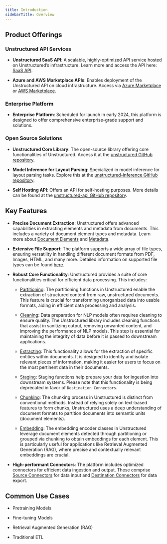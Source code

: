 ```yaml
---
title: Introduction 
sidebarTitle: Overview
---
```

## Product Offerings

### Unstructured API Services

*   **Unstructured SaaS API**: A scalable, highly-optimized API service hosted on Unstructured’s infrastructure. Learn more and access the API here: [SaaS API](/api-reference/api-services/saas-api-development-guide).
    
*   **Azure and AWS Marketplace APIs**: Enables deployment of the Unstructured API on cloud infrastructure. Access via [Azure Marketplace](/api-reference/api-services/azure) or [AWS Marketplace](/api-reference/api-services/aws).
    

### Enterprise Platform

*   **Enterprise Platform**: Scheduled for launch in early 2024, this platform is designed to offer comprehensive enterprise-grade support and solutions.
    

### Open Source Solutions

*   **Unstructured Core Library**: The open-source library offering core functionalities of Unstructured. Access it at the [unstructured GitHub repository](https://github.com/Unstructured-IO/unstructured).
    
*   **Model Inference for Layout Parsing**: Specialized in model inference for layout parsing tasks. Explore this at the [unstructured-inference GitHub repository](https://github.com/Unstructured-IO/unstructured-inference).
    
*   **Self Hosting API**: Offers an API for self-hosting purposes. More details can be found at the [unstructured-api GitHub repository](https://github.com/Unstructured-IO/unstructured-api).
    

## Key Features

*   **Precise Document Extraction**: Unstructured offers advanced capabilities in extracting elements and metadata from documents. This includes a variety of document element types and metadata. Learn more about [Document Elements](/open-source/introduction/overview) and [Metadata](/open-source/metadata).
    
*   **Extensive File Support**: The platform supports a wide array of file types, ensuring versatility in handling different document formats from PDF, Images, HTML, and many more. Detailed information on supported file types can be found [here](/api-reference/api-services/overview#supported-file-types).
    
*   **Robust Core Functionality**: Unstructured provides a suite of core functionalities critical for efficient data processing. This includes:
    
    *   [Partitioning](/core-functionality/partitioning): The partitioning functions in Unstructured enable the extraction of structured content from raw, unstructured documents. This feature is crucial for transforming unorganized data into usable formats, aiding in efficient data processing and analysis.
        
    *   [Cleaning](/core-functionality/cleaning): Data preparation for NLP models often requires cleaning to ensure quality. The Unstructured library includes cleaning functions that assist in sanitizing output, removing unwanted content, and improving the performance of NLP models. This step is essential for maintaining the integrity of data before it is passed to downstream applications.
        
    *   [Extracting](/core-functionality/extracting): This functionality allows for the extraction of specific entities within documents. It is designed to identify and isolate relevant pieces of information, making it easier for users to focus on the most pertinent data in their documents.
        
    *   [Staging](/core-functionality/staging): Staging functions help prepare your data for ingestion into downstream systems. Please note that this functionality is being deprecated in favor of `Destination Connectors`.
        
    *   [Chunking](/core-functionality/chunking): The chunking process in Unstructured is distinct from conventional methods. Instead of relying solely on text-based features to form chunks, Unstructured uses a deep understanding of document formats to partition documents into semantic units (document elements).
        
    *   [Embedding](/core-functionality/chunking): The embedding encoder classes in Unstructured leverage document elements detected through partitioning or grouped via chunking to obtain embeddings for each element. This is particularly useful for applications like Retrieval Augmented Generation (RAG), where precise and contextually relevant embeddings are crucial.
        
*   **High-performant Connectors**: The platform includes optimized connectors for efficient data ingestion and output. These comprise [Source Connectors](/ingest/destination-connectors/overview) for data input and [Destination Connectors](/ingest/destination-connectors/overview) for data export.
    

## Common Use Cases

*   Pretraining Models
    
*   Fine-tuning Models
    
*   Retrieval Augmented Generation (RAG)
    
*   Traditional ETL